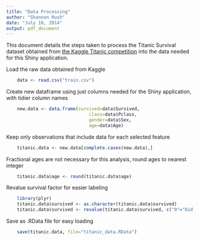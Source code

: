 ```yaml
---
title: "Data Processing"
author: "Shannon Rush"
date: "July 10, 2014"
output: pdf_document
---
```


This document details the steps taken to process the Titanic Survival dataset obtained from [the Kaggle Titanic competition]("http://www.kaggle.com/c/titanic-gettingStarted") into the data needed for this Shiny application.

Load the raw data obtained from Kaggle
```r
    data <- read.csv("train.csv")
```

Create new dataframe using just columns needed for the Shiny application, with tidier column names
```r
    new.data <- data.frame(survived=data$Survived,
                               class=data$Pclass,
                               gender=data$Sex,
                               age=data$Age)
```
Keep only observations that include data for each selected feature
```r
    titanic.data <- new.data[complete.cases(new.data),]
```
Fractional ages are not necessary for this analysis, round ages to nearest integer
```r
    titanic.data$age <- round(titanic.data$age)
```
Revalue survival factor for easier labeling
```r
    library(plyr)
    titanic.data$survived <- as.character(titanic.data$survived)
    titanic.data$survived <- revalue(titanic.data$survived, c("0"="Did Not Survive","1"="Survived"))
```

Save as .RData file for easy loading
```r
    save(titanic.data, file="titanic_data.RData")
```




